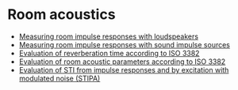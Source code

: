 # Room acoustics

- [Measuring room impulse responses with loudspeakers](/en/help/adda/frequency-response)
- [Measuring room impulse responses with sound impulse sources](/en/help/adda/ad-only)
- [Evaluation of reverberation time according to ISO 3382](/en/help/edit/integrated-impulse-response-processing)
- [Evaluation of room acoustic parameters according to ISO 3382](/en/help/info/room-acoustics)
- [Evaluation of STI from impulse responses and by excitation with modulated noise (STIPA)](/en/help/info/sti-impuse-response-und-stipa)